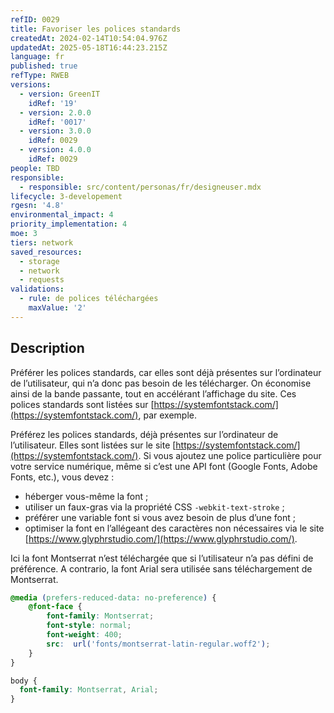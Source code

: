 ```yaml
---
refID: 0029
title: Favoriser les polices standards
createdAt: 2024-02-14T10:54:04.976Z
updatedAt: 2025-05-18T16:44:23.215Z
language: fr
published: true
refType: RWEB
versions:
  - version: GreenIT
    idRef: '19'
  - version: 2.0.0
    idRef: '0017'
  - version: 3.0.0
    idRef: 0029
  - version: 4.0.0
    idRef: 0029
people: TBD
responsible:
  - responsible: src/content/personas/fr/designeuser.mdx
lifecycle: 3-developement
rgesn: '4.8'
environmental_impact: 4
priority_implementation: 4
moe: 3
tiers: network
saved_resources:
  - storage
  - network
  - requests
validations:
  - rule: de polices téléchargées
    maxValue: '2'
---
```


## Description

Préférer les polices standards, car elles sont déjà présentes sur l’ordinateur de l’utilisateur, qui n’a donc pas besoin de les télécharger.
On économise ainsi de la bande passante, tout en accélérant l’affichage du site. Ces polices standards sont listées sur [https://systemfontstack.com/](https://systemfontstack.com/), par exemple.

Préférez les polices standards, déjà présentes sur l’ordinateur de l’utilisateur. Elles sont listées sur le site [https://systemfontstack.com/](https://systemfontstack.com/). Si vous ajoutez une police particulière pour votre service numérique, même si c’est une API font (Google Fonts, Adobe Fonts, etc.), vous devez :

* héberger vous-même la font ;
* utiliser un faux-gras via la propriété CSS  `-webkit-text-stroke` ;
* préférer une variable font si vous avez besoin de plus d’une font ;
* optimiser la font en l’allégeant des caractères non nécessaires via le site [https://www.glyphrstudio.com/](https://www.glyphrstudio.com/).

Ici la font Montserrat n’est téléchargée que si l’utilisateur n’a pas défini de préférence. A contrario, la font Arial sera utilisée sans téléchargement de Montserrat.

```css
@media (prefers-reduced-data: no-preference) {
    @font-face {
        font-family: Montserrat;
        font-style: normal;
        font-weight: 400;
        src:  url('fonts/montserrat-latin-regular.woff2');
    }
}

body {
  font-family: Montserrat, Arial;
}
```
